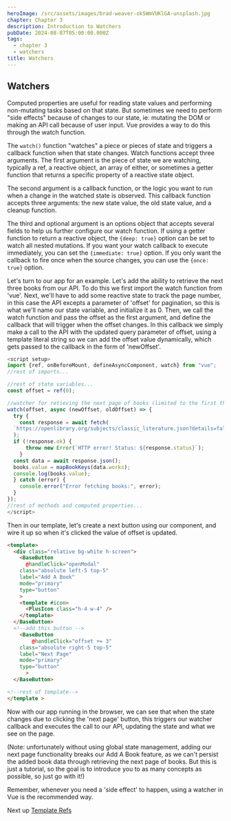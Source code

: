 ```yaml
---
heroImage: /src/assets/images/brad-weaver-okSWmVUKlGA-unsplash.jpg
chapter: Chapter 3
description: Introduction to Watchers
pubDate: 2024-08-07T05:00:00.000Z
tags:
  - chapter 3
  - watchers
title: Watchers
---
```


## Watchers

Computed properties are useful for reading state values and performing non-mutating tasks based on that state. But sometimes we need to perform "side effects" because of changes to our state, ie: mutating the DOM or making an API call because of user input. Vue provides a way to do this through the watch function.

The `watch()` function "watches" a piece or pieces of state and triggers a callback function when that state changes. Watch functions accept three arguments. The first argument is the piece of state we are watching, typically a ref, a reactive object, an array of either, or sometimes a getter function that returns a specific property of a reactive state object.

The second argument is a callback function, or the logic you want to run when a change in the watched state is observed. This callback function accepts three arguments: the new state value, the old state value, and a cleanup function.

The third and optional argument is an options object that accepts several fields to help us further configure our watch function. If using a getter function to return a reactive object, the `{deep: true}` option can be set to watch all nested mutations. If you want your watch callback to execute immediately, you can set the `{immediate: true}` option. If you only want the callback to fire once when the source changes, you can use the `{once: true}` option.

Let's turn to our app for an example. Let's add the ability to retrieve the next three books from our API. To do this we first import the watch function from 'vue'. Next, we'll have to add some reactive state to track the page number, in this case the API excepts a parameter of 'offset' for pagination, so this is what we'll name our state variable, and initialize it as 0. Then, we call the watch function and pass the offset as the first argument, and define the callback that will trigger when the offset changes. In this callback we simply make a call to the API with the updated query parameter of offset, using a template literal string so we can add the offset value dynamically, which gets passed to the callback in the form of 'newOffset'.

```javascript
<script setup>
import {ref, onBeforeMount, defineAsyncComponent, watch} from "vue";
//rest of imports...

//rest of state variables...
const offset = ref(0);

//watcher for retieving the next page of books (limited to the first three books)
watch(offset, async (newOffset, oldOffset) => {
  try {
    const response = await fetch(
  `https://openlibrary.org/subjects/classic_literature.json?details=false&limit=3&offset=${newOffset}`
  );
  if (!response.ok) {
      throw new Error(`HTTP error! Status: ${response.status}`);
    }
  const data = await response.json();
  books.value = mapBookKeys(data.works);
  console.log(books.value);
  } catch (error) {
    console.error("Error fetching books:", error);
  }
});
//rest of methods and computed properties...
</script>

```

Then in our template, let's create a next button using our component, and wire it up so when it's clicked the value of offset is updated.

```html
<template>
  <div class="relative bg-white h-screen">
    <BaseButton
      @handleClick="openModal"
    class="absolute left-5 top-5"
    label="Add A Book"
    mode="primary"
    type="button"
    >
    <template #icon>
      <PlusIcon class="h-4 w-4" />
    </template>
  </BaseButton>
  <!--add this button -->
    <BaseButton
        @handleClick="offset += 3"
    class="absolute right-5 top-5"
    label="Next Page"
    mode="primary"
    type="button"
      >
  </BaseButton>

<!--rest of template-->
</template >

```

Now with our app running in the browser, we can see that when the state changes due to clicking the 'next page' button, this triggers our watcher callback and executes the call to our API, updating the state and what we see on the page.

(Note: unfortunately without using global state management, adding our next page functionality breaks our Add A Book feature, as we can't persist the added book data through retrieving the next page of books. But this is just a tutorial, so the goal is to introduce you to as many concepts as possible, so just go with it!)

Remember, whenever you need a 'side effect' to happen, using a watcher in Vue is the recommended way.

Next up [Template Refs](/post/template-refs/ 'Template Refs')
